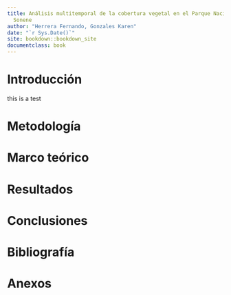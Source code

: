 ```yaml
--- 
title: Análisis multitemporal de la cobertura vegetal en el Parque Nacional Bahuaja
  Sonene
author: "Herrera Fernando, Gonzales Karen"
date: "`r Sys.Date()`"
site: bookdown::bookdown_site
documentclass: book
---
```


# Introducción
this is a test

# Metodología


# Marco teórico 


# Resultados


# Conclusiones


# Bibliografía


# Anexos

